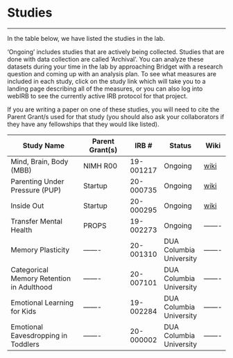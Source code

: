 # Studies 

----------

In the table below, we have listed the studies in the lab. 

‘Ongoing’ includes studies that are actively being collected. Studies that are done with data collection are called ‘Archival’. You can analyze these datasets during your time in the lab by approaching Bridget with a research question and coming up with an analysis plan. To see what measures are included in each study, click on the study link which will take you to a landing page describing all of the measures, or you can also log into webIRB to see the currently active IRB protocol for that project. 

If you are writing a paper on one of these studies, you will need to cite the Parent Grant/s used for that study (you should also ask your collaborators if they have any fellowships that they would like listed).

| Study Name              | Parent Grant(s) | IRB #     | Status  | Wiki |
| ----------------------- | --------------- | --------- | ------- | ------- |
| Mind, Brain, Body (MBB) | NIMH R00        | 19-001217 | Ongoing | [wiki](https://bablab.github.io/wiki_mind_brain_body/) |
| Parenting Under Pressure (PUP) | Startup | 20-000735  | Ongoing | [wiki](https://bablab.github.io/wiki_parenting_under_pressure/) |
| Inside Out   | Startup         | 20-000295 | Ongoing | [wiki](https://bablab.github.io/wiki_inside_out/) |
| Transfer Mental Health  | PROPS           | 19-002273 | Ongoing |------- |
| Memory Plasticity  | -------           | 20-001310 | DUA Columbia University |------- |
| Categorical Memory Retention in Adulthood  | -------           | 20-007101 | DUA Columbia University |------- |
| Emotional Learning for Kids  | -------           | 19-002284  | DUA Columbia University |------- |
| Emotional Eavesdropping in Toddlers  | -------           | 20-000002 | DUA Columbia University |------- |
